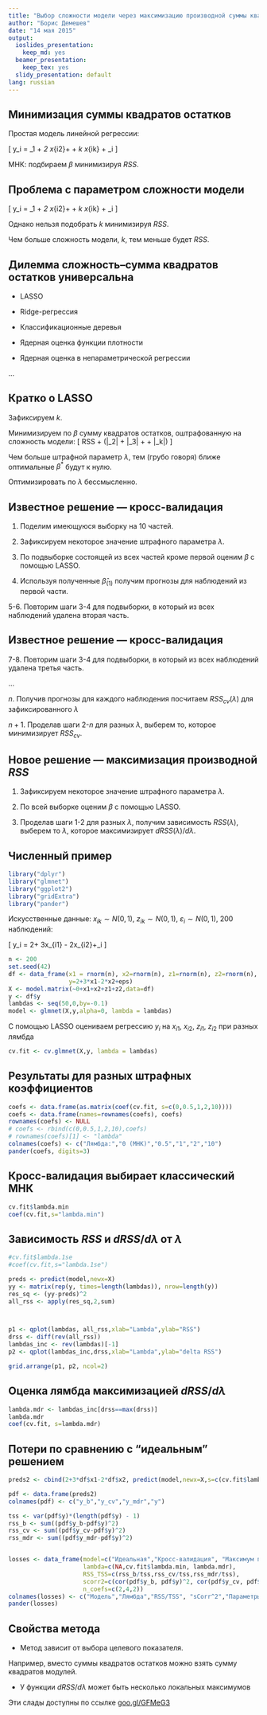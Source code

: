 ```yaml
---
title: "Выбор сложности модели через максимизацию производной суммы квадратов остатков"
author: "Борис Демешев"
date: "14 мая 2015"
output:
  ioslides_presentation:
    keep_md: yes
  beamer_presentation:
    keep_tex: yes
  slidy_presentation: default
lang: russian
---
```


## Минимизация суммы квадратов остатков

Простая модель линейной регрессии:

\[
y_i = \beta_1 + \beta_2 x_{i2}+ \ldots + \beta_k x_{ik} + \varepsilon_i
\]


МНК: подбираем $\beta$ минимизируя $RSS$.


## Проблема с параметром сложности модели

\[
y_i = \beta_1 + \beta_2 x_{i2}+ \ldots + \beta_k x_{ik} + \varepsilon_i
\]

Однако нельзя подобрать $k$ минимизируя $RSS$. 

Чем больше сложность модели, $k$, тем меньше будет $RSS$.

## Дилемма сложность--сумма квадратов остатков универсальна

* LASSO

* Ridge-регрессия

* Классификационные деревья
 
* Ядерная оценка функции плотности

* Ядерная оценка в непараметрической регрессии

...

## Кратко о LASSO

Зафиксируем $k$.

Минимизируем по $\beta$ сумму квадратов остатков, оштрафованную на сложность модели:
\[
\min RSS + \lambda \cdot (|\beta_2| + |\beta_3| + \ldots + |\beta_k|)
\]

Чем больше штрафной параметр $\lambda$, тем (грубо говоря) ближе оптимальные $\beta^*$ будут к нулю.

Оптимизировать по $\lambda$ бессмысленно. 


## Известное решение --- кросс-валидация

1. Поделим имеющуюся выборку на 10 частей.

2. Зафиксируем некоторое значение штрафного параметра $\lambda$.

3. По подвыборке состоящей из всех частей кроме первой оценим $\beta$ с помощью LASSO.

4. Используя полученные $\hat{\beta}_{(1)}$ получим прогнозы для наблюдений из первой части.

5-6. Повторим шаги 3-4 для подвыборки, в который из всех наблюдений удалена вторая часть.

## Известное решение --- кросс-валидация

7-8. Повторим шаги 3-4 для подвыборки, в который из всех наблюдений удалена третья часть.

...

$n$. Получив прогнозы для каждого наблюдения посчитаем $RSS_{cv}(\lambda)$ для зафиксированного $\lambda$

$n+1$. Проделав шаги 2-$n$ для разных $\lambda$, выберем то, которое минимизирует $RSS_{cv}$.


## Новое решение --- максимизация производной $RSS$

1. Зафиксируем некоторое значение штрафного параметра $\lambda$.

2. По всей выборке оценим $\beta$ с помощью LASSO.

3. Проделав шаги 1-2 для разных $\lambda$, получим зависимость $RSS(\lambda)$, выберем то $\lambda$, которое максимизирует $dRSS(\lambda)/d\lambda$.


## Численный пример

```r
library("dplyr")
library("glmnet")
library("ggplot2")
library("gridExtra")
library("pander")
```

Искусственные данные: $x_{ik} \sim N(0,1)$, $z_{ik} \sim N(0,1)$, $\varepsilon_i \sim N(0,1)$, 200 наблюдений:

\[
y_i = 2+ 3x_{i1} - 2x_{i2}+\varepsilon_i
\]

```r
n <- 200
set.seed(42)
df <- data_frame(x1 = rnorm(n), x2=rnorm(n), z1=rnorm(n), z2=rnorm(n), eps=rnorm(n),
                 y=2+3*x1-2*x2+eps)
X <- model.matrix(~0+x1+x2+z1+z2,data=df)
y <- df$y
lambdas <- seq(50,0,by=-0.1)
model <- glmnet(X,y,alpha=0, lambda = lambdas)
```

С помощью LASSO оцениваем регрессию $y_i$ на $x_{i1}$, $x_{i2}$, $z_{i1}$, $z_{i2}$ при разных лямбда
```r
cv.fit <- cv.glmnet(X,y, lambda = lambdas)
```


## Результаты для разных штрафных коэффициентов

```r
coefs <- data.frame(as.matrix(coef(cv.fit, s=c(0,0.5,1,2,10))))
coefs <- data.frame(names=rownames(coefs), coefs)
rownames(coefs) <- NULL
# coefs <- rbind(c(0,0.5,1,2,10),coefs)
# rownames(coefs)[1] <- "lambda"
colnames(coefs) <- c("Лямбда:","0 (МНК)","0.5","1","2","10")
pander(coefs, digits=3)
```

## Кросс-валидация выбирает классический МНК

```r
cv.fit$lambda.min
coef(cv.fit,s="lambda.min")
```

## Зависимость $RSS$ и $dRSS/d\lambda$ от $\lambda$ 

```r
#cv.fit$lambda.1se
#coef(cv.fit,s="lambda.1se")

preds <- predict(model,newx=X)
yy <- matrix(rep(y, times=length(lambdas)), nrow=length(y))
res_sq <- (yy-preds)^2
all_rss <- apply(res_sq,2,sum)



p1 <- qplot(lambdas, all_rss,xlab="Lambda",ylab="RSS")
drss <- diff(rev(all_rss))
lambdas_inc <- rev(lambdas)[-1]
p2 <- qplot(lambdas_inc,drss,xlab="Lambda",ylab="delta RSS")

grid.arrange(p1, p2, ncol=2)
```


## Оценка лямбда максимизацией $dRSS/d\lambda$

```r
lambda.mdr <- lambdas_inc[drss==max(drss)]
lambda.mdr
coef(cv.fit, s=lambda.mdr)
```

## Потери по сравнению с "идеальным" решением


```r
preds2 <- cbind(2+3*df$x1-2*df$x2, predict(model,newx=X,s=c(cv.fit$lambda.min, lambda.mdr)),df$y)

pdf <- data.frame(preds2)
colnames(pdf) <- c("y_b","y_cv","y_mdr","y")

tss <- var(pdf$y)*(length(pdf$y) - 1)
rss_b <- sum((pdf$y_b-pdf$y)^2)
rss_cv <- sum((pdf$y_cv-pdf$y)^2)
rss_mdr <- sum((pdf$y_mdr-pdf$y)^2)


losses <- data_frame(model=c("Идеальная","Кросс-валидация", "Максимум производной"), 
                     lambda=c(NA,cv.fit$lambda.min, lambda.mdr),
                     RSS_TSS=c(rss_b/tss,rss_cv/tss,rss_mdr/tss), 
                     scorr2=c(cor(pdf$y_b, pdf$y)^2, cor(pdf$y_cv, pdf$y)^2, cor(pdf$y_mdr, pdf$y)^2 ),
                     n_coefs=c(2,4,2))
colnames(losses) <- c("Модель","Лямбда","RSS/TSS", "sCorr^2","Параметры")
pander(losses)
```



## Свойства метода

* Метод зависит от выбора целевого показателя. 

Например, вместо суммы квадратов остатков можно взять сумму квадратов модулей.

* У функции $dRSS/d\lambda$ может быть несколько локальных максимумов 


Эти слады доступны по ссылке [goo.gl/GFMeG3](https://github.com/bdemeshev/max_drss)




